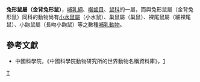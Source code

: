 {{Automatic taxobox
| taxon = Mesembriomys
| image = Black-footed Tree-rat.jpg
| image_caption = Mesembriomys gouldii
| authority = 
}}
'''兔形鼠屬（金背兔形鼠）'''，[[哺乳綱|哺乳綱]]、[[囓齒目|囓齒目]]、[[鼠科|鼠科]]的一屬，而與兔形鼠屬（金背兔形鼠）同科的動物尚有[[小水鼠屬|小水鼠屬]]（小水鼠）、巢鼠屬（巢鼠）、裸尾鼠屬（細裸尾鼠）、小鼩鼠屬（長吻小鼩鼠）等之數種[[哺乳動物|哺乳動物]]。

==參考文獻==
*中國科學院，《中國科學院動物研究所的世界動物名稱資料庫》，[https://web.archive.org/web/20050718232917/http://vzd.brim.ac.cn/division/fauna/index.asp]

{{Taxonbar|from=Q132308}}

[[Category:鼠亚科|T]]